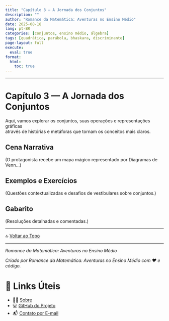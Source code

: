 ```yaml
---
title: "Capítulo 3 — A Jornada dos Conjuntos"
description: ""
author: "Romance da Matemática: Aventuras no Ensino Médio"
date: 2025-08-18
lang: pt-BR
categories: [conjuntos, ensino médio, álgebra]
tags: [quadrática, parábola, bhaskara, discriminante]
page-layout: full
execute:
  eval: true
format:
  html:
    toc: true
---
```


---

# Capítulo 3 — A Jornada dos Conjuntos

Aqui, vamos explorar os conjuntos, suas operações e representações gráficas  
através de histórias e metáforas que tornam os conceitos mais claros.

## Cena Narrativa
(O protagonista recebe um mapa mágico representado por Diagramas de Venn...)

## Exemplos e Exercícios
(Questões contextualizadas e desafios de vestibulares sobre conjuntos.)

## Gabarito
(Resoluções detalhadas e comentadas.)

---

🔝 [Voltar ao Topo](cap3-conjuntos.qmd)

---

*Romance da Matemática: Aventuras no Ensino Médio*

:::{.callout-note}
*Criado por Romance da Matemática: Aventuras no Ensino Médio com ❤️ e código.*
:::

# 🔗 Links Úteis

- 🧑‍🏫 [Sobre](../../posts/sobre/sobre-o-blog.qmd)
- 💻 <a href="https://github.com/marcellini-celso/romance-matematica-em.git" target="_blank">GitHub do Projeto</a>
- 📬 [Contato por E-mail](mailto:prof.marcellini@gmail.com)
